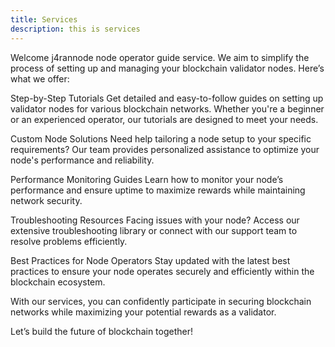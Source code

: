 ```yaml
---
title: Services
description: this is services
---
```


Welcome j4rannode node operator guide service. We aim to simplify the process of setting up and managing your blockchain validator nodes. Here’s what we offer:

Step-by-Step Tutorials
Get detailed and easy-to-follow guides on setting up validator nodes for various blockchain networks. Whether you're a beginner or an experienced operator, our tutorials are designed to meet your needs.

Custom Node Solutions
Need help tailoring a node setup to your specific requirements? Our team provides personalized assistance to optimize your node's performance and reliability.

Performance Monitoring Guides
Learn how to monitor your node’s performance and ensure uptime to maximize rewards while maintaining network security.

Troubleshooting Resources
Facing issues with your node? Access our extensive troubleshooting library or connect with our support team to resolve problems efficiently.

Best Practices for Node Operators
Stay updated with the latest best practices to ensure your node operates securely and efficiently within the blockchain ecosystem.

With our services, you can confidently participate in securing blockchain networks while maximizing your potential rewards as a validator.

Let’s build the future of blockchain together!
